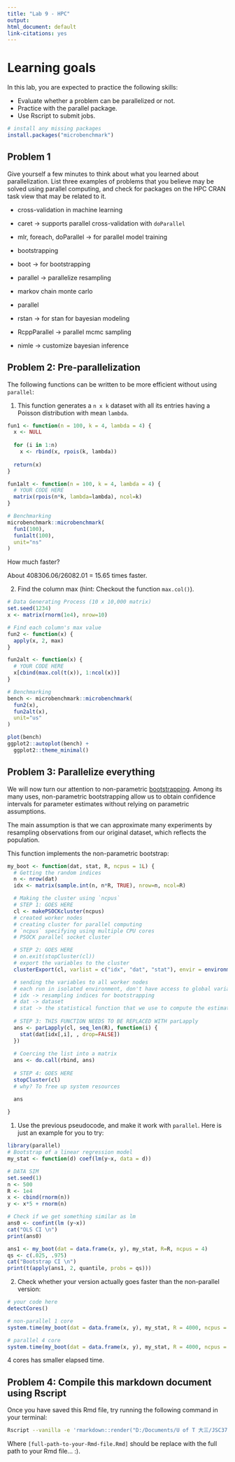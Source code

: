 ```yaml
---
title: "Lab 9 - HPC"
output: 
html_document: default
link-citations: yes
---
```


# Learning goals

In this lab, you are expected to practice the following skills:

- Evaluate whether a problem can be parallelized or not.
- Practice with the parallel package.
- Use Rscript to submit jobs.

```r
# install any missing packages
install.packages("microbenchmark")
```

## Problem 1

Give yourself a few minutes to think about what you learned about parallelization. List three
examples of problems that you believe may be solved using parallel computing,
and check for packages on the HPC CRAN task view that may be related to it.

- cross-validation in machine learning
- caret -> supports parallel cross-validation with `doParallel`
- mlr, foreach, doParallel -> for parallel model training

- bootstrapping
- boot -> for bootstrapping
- parallel -> parallelize resampling

- markov chain monte carlo
- parallel
- rstan -> for stan for bayesian modeling
- RcppParallel -> parallel mcmc sampling
- nimle -> customize bayesian inference


## Problem 2: Pre-parallelization

The following functions can be written to be more efficient without using
`parallel`:

1. This function generates a `n x k` dataset with all its entries having a Poisson distribution with mean `lambda`.

```r
fun1 <- function(n = 100, k = 4, lambda = 4) {
  x <- NULL
  
  for (i in 1:n)
    x <- rbind(x, rpois(k, lambda))
  
  return(x)
}

fun1alt <- function(n = 100, k = 4, lambda = 4) {
  # YOUR CODE HERE
  matrix(rpois(n*k, lambda=lambda), ncol=k)
}

# Benchmarking
microbenchmark::microbenchmark(
  fun1(100),
  fun1alt(100),
  unit="ns"
)

```

How much faster?

About 408306.06/26082.01 = 15.65 times faster.


2.  Find the column max (hint: Checkout the function `max.col()`).

```r
# Data Generating Process (10 x 10,000 matrix)
set.seed(1234)
x <- matrix(rnorm(1e4), nrow=10)

# Find each column's max value
fun2 <- function(x) {
  apply(x, 2, max)
}

fun2alt <- function(x) {
  # YOUR CODE HERE
  x[cbind(max.col(t(x)), 1:ncol(x))]
}

# Benchmarking
bench <- microbenchmark::microbenchmark(
  fun2(x),
  fun2alt(x),
  unit="us"
)
```

```r
plot(bench)
ggplot2::autoplot(bench) +
  ggplot2::theme_minimal()
```


## Problem 3: Parallelize everything

We will now turn our attention to non-parametric 
[bootstrapping](https://en.wikipedia.org/wiki/Bootstrapping_(statistics)).
Among its many uses, non-parametric bootstrapping allow us to obtain confidence
intervals for parameter estimates without relying on parametric assumptions.

The main assumption is that we can approximate many experiments by resampling
observations from our original dataset, which reflects the population. 

This function implements the non-parametric bootstrap:

```r
my_boot <- function(dat, stat, R, ncpus = 1L) {
  # Getting the random indices
  n <- nrow(dat)
  idx <- matrix(sample.int(n, n*R, TRUE), nrow=n, ncol=R)

  # Making the cluster using `ncpus`
  # STEP 1: GOES HERE
  cl <- makePSOCKcluster(ncpus)
  # created worker nodes
  # creating cluster for parallel computing
  # `ncpus` specifying using multiple CPU cores
  # PSOCK parallel socket cluster

  # STEP 2: GOES HERE
  # on.exit(stopCluster(cl))
  # export the variables to the cluster
  clusterExport(cl, varlist = c("idx", "dat", "stat"), envir = environment())

  # sending the variables to all worker nodes
  # each run in isolated environment, don't have access to global variable
  # idx -> resampling indices for bootstrapping
  # dat -> dataset
  # stat -> the statistical function that we use to compute the estimates
  
  # STEP 3: THIS FUNCTION NEEDS TO BE REPLACED WITH parLapply
  ans <- parLapply(cl, seq_len(R), function(i) {
    stat(dat[idx[,i], , drop=FALSE])
  })
  
  # Coercing the list into a matrix
  ans <- do.call(rbind, ans)
  
  # STEP 4: GOES HERE
  stopCluster(cl)
  # why? To free up system resources

  ans
  
}
```

1. Use the previous pseudocode, and make it work with `parallel`. Here is just an example for you to try:

```r
library(parallel)
# Bootstrap of a linear regression model
my_stat <- function(d) coef(lm(y~x, data = d))

# DATA SIM
set.seed(1)
n <- 500 
R <- 1e4
x <- cbind(rnorm(n)) 
y <- x*5 + rnorm(n)

# Check if we get something similar as lm
ans0 <- confint(lm (y~x))
cat("OLS CI \n")
print(ans0)

ans1 <- my_boot(dat = data.frame(x, y), my_stat, R=R, ncpus = 4)
qs <- c(.025, .975)
cat("Bootstrap CI \n")
print(t(apply(ans1, 2, quantile, probs = qs)))

```

2. Check whether your version actually goes faster than the non-parallel version:

```r
# your code here
detectCores()

# non-parallel 1 core
system.time(my_boot(dat = data.frame(x, y), my_stat, R = 4000, ncpus = 1L))

# parallel 4 core
system.time(my_boot(dat = data.frame(x, y), my_stat, R = 4000, ncpus = 4L))

```

4 cores has smaller elapsed time.

## Problem 4: Compile this markdown document using Rscript

Once you have saved this Rmd file, try running the following command
in your terminal:

```bash
Rscript --vanilla -e 'rmarkdown::render("D:/Documents/U of T 大三/JSC370/JSC370-labs/lab09/lab09.Rmd")' &
```

Where `[full-path-to-your-Rmd-file.Rmd]` should be replace with the full path to
your Rmd file... :).


